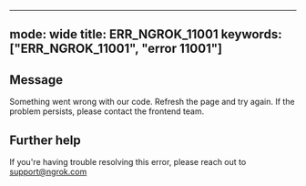 
---
mode: wide
title: ERR_NGROK_11001
keywords: ["ERR_NGROK_11001", "error 11001"]
---

## Message
Something went wrong with our code. Refresh the page and try again. If the problem persists, please contact the frontend team.




## Further help
If you're having trouble resolving this error, please reach out to [support@ngrok.com](mailto:support@ngrok.com?subject=Help%20with%20ERR_NGROK_11001)

